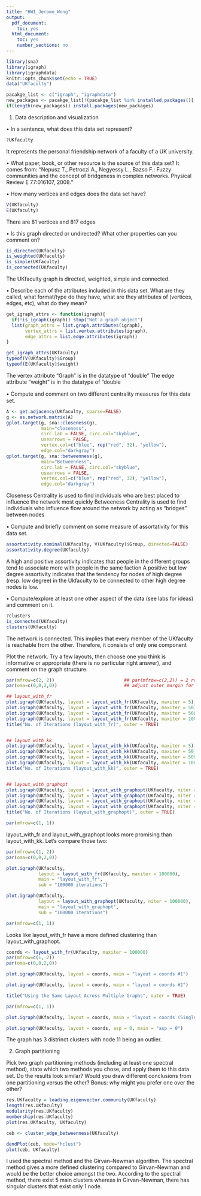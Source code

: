 ```yaml
---
title: "HW1_Jerome_Wong"
output:
  pdf_document:
    toc: yes
  html_document:
    toc: yes
    number_sections: no
---
```


```r
library(sna)
library(igraph)
library(igraphdata)
knitr::opts_chunk$set(echo = TRUE)
data("UKfaculty")
```

```r
pacakge_list <- c("igraph", "igraphdata")
new_packages <- pacakge_list[!(pacakge_list %in% installed.packages()[,"Package"])]
if(length(new_packages)) install.packages(new_packages)
```

1. Data description and visualization

• In a sentence, what does this data set represent?
```r
?UKfaculty
```
It represents the personal friendship network of a faculty of a UK university.

• What paper, book, or other resource is the source of this data set?
It comes from: "Nepusz T., Petroczi A., Negyessy L., Bazso F.: Fuzzy communities and the concept of bridgeness in complex networks. Physical Review E 77:016107, 2008."

• How many vertices and edges does the data set have?
```r
V(UKfaculty)
E(UKfaculty)
```
There are 81 vertices and 817 edges


• Is this graph directed or undirected? What other properties can you comment on?
```r
is_directed(UKfaculty)
is_weighted(UKfaculty)
is_simple(UKfaculty)
is_connected(UKfaculty)
```
The UKfaculty graph is directed, weighted, simple and connected.

• Describe each of the attributes included in this data set. What are they called, what format/type do they have, what are they attributes of (vertices, edges, etc), what do they mean?
```r
get_igraph_attrs <- function(igraph){
  if(!is_igraph(igraph)) stop("Not a graph object")
  list(graph_attrs = list.graph.attributes(igraph),
       vertex_attrs = list.vertex.attributes(igraph),
       edge_attrs = list.edge.attributes(igraph))
}

get_igraph_attrs(UKfaculty)
typeof(V(UKfaculty)$Group)
typeof(E(UKfaculty)$weight)
```
The vertex attribute "Graph" is in the datatype of "double"
The edge attribute "weight" is in the datatype of "double 


• Compute and comment on two diﬀerent centrality measures for this data set.
```r
A <- get.adjacency(UKfaculty, sparse=FALSE)
g <- as.network.matrix(A)
gplot.target(g, sna::closeness(g),
             main="closeness",
             circ.lab = FALSE, circ.col="skyblue",
             usearrows = FALSE,
             vertex.col=c("blue", rep("red", 32), "yellow"),
             edge.col="darkgray")
gplot.target(g, sna::betweenness(g),
             main="Betweenness",
             circ.lab = FALSE, circ.col="skyblue",
             usearrows = FALSE,
             vertex.col=c("blue", rep("red", 32), "yellow"),
             edge.col="darkgray")
```
Closeness Centrality is used to find individuals who are best placed to influence the network most quickly
Betweeness Centrality is used to find individuals who influence flow around the network by acting as "bridges" between nodes


• Compute and brieﬂy comment on some measure of assortativity for this data set.
```r
assortativity.nominal(UKfaculty, V(UKfaculty)$Group, directed=FALSE)
assortativity.degree(UKfaculty)
```
A high and positive assortivity indicates that people in the different groups tend to associate more with people in the same faction
A positive but low degree assortivity indicates that the tendency for nodes of high degree (resp. low degree) in the Ukfaculty to be connected to other high degree nodes is low.


• Compute/explore at least one other aspect of the data (see labs for ideas) and comment on it.
```r
?clusters
is_connected(UKfaculty)
clusters(UKfaculty)
```
The network is connected. This implies that every member of the UKfaculty is reachable from the other. Therefore, it consists of only one component

Plot the network. Try a few layouts, then choose one you think is informative or appropriate (there is no particular right answer), and comment on the graph structure.
```r
par(mfrow=c(2, 2))                          ## par(mfrow=c(2,2)) = 2 row, 2 columns
par(oma=c(0,0,2,0))                         ## adjust outer margin for title

## layout_with_fr
plot.igraph(UKfaculty, layout = layout_with_fr(UKfaculty, maxiter = 5), main = 5)
plot.igraph(UKfaculty, layout = layout_with_fr(UKfaculty, maxiter = 50), main = 50)
plot.igraph(UKfaculty, layout = layout_with_fr(UKfaculty, maxiter = 500), main = 500)
plot.igraph(UKfaculty, layout = layout_with_fr(UKfaculty, maxiter = 10000), main = 10000)
title("No. of Iterations (layout_with_fr)", outer = TRUE)


## layout_with_kk
plot.igraph(UKfaculty, layout = layout_with_kk(UKfaculty, maxiter = 5), main = 5)
plot.igraph(UKfaculty, layout = layout_with_kk(UKfaculty, maxiter = 50), main = 50)
plot.igraph(UKfaculty, layout = layout_with_kk(UKfaculty, maxiter = 500), main = 500)
plot.igraph(UKfaculty, layout = layout_with_kk(UKfaculty, maxiter = 10000), main = 10000)
title("No. of Iterations (layout_with_kk)", outer = TRUE)


## layout_with_graphopt
plot.igraph(UKfaculty, layout = layout_with_graphopt(UKfaculty, niter = 5), main = 5)
plot.igraph(UKfaculty, layout = layout_with_graphopt(UKfaculty, niter = 50), main = 50)
plot.igraph(UKfaculty, layout = layout_with_graphopt(UKfaculty, niter = 500), main = 500)
plot.igraph(UKfaculty, layout = layout_with_graphopt(UKfaculty, niter = 10000), main = 10000)
title("No. of Iterations (layout_with_graphopt)", outer = TRUE)

par(mfrow=c(1, 1))
```
layout_with_fr and layout_with_graphopt looks more promising than layout_with_kk. Let's compare those two:
```r
par(mfrow=c(1, 2))
par(oma=c(0,0,2,0))

plot.igraph(UKfaculty,
            layout = layout_with_fr(UKfaculty, maxiter = 100000), 
            main = "layout_with_fr",
            sub = "100000 iterations")

plot.igraph(UKfaculty, 
            layout = layout_with_graphopt(UKfaculty, niter = 100000), 
            main = "layout_with_graphopt",
            sub = "100000 iterations")

par(mfrow=c(1, 1))
```
Looks like layout_with_fr have a more defined clustering than layout_with_graphopt. 

```r
coords <- layout_with_fr(UKfaculty, maxiter = 100000)
par(mfrow=c(1, 2))
par(oma=c(0,0,2,0))

plot.igraph(UKfaculty, layout = coords, main = "layout = coords #1")

plot.igraph(UKfaculty, layout = coords, main = "layout = coords #2")

title("Using the Same Layout Across Multiple Graphs", outer = TRUE)

par(mfrow=c(1, 1))

plot.igraph(UKfaculty, layout = coords, main = "layout = coords (Single Plot)")

```
```r
plot.igraph(UKfaculty, layout = coords, asp = 0, main = "asp = 0")
```
The graph has 3 distrinct clusters with node 11 being an outlier.


2. Graph partitioning

Pick two graph partitioning methods (including at least one spectral method), state which two methods you chose, and apply them to this data set. Do the results look similar? Would you draw diﬀerent conclusions from one partitioning versus the other? Bonus: why might you prefer one over the other?

```r
res.UKfaculty = leading.eigenvector.community(UKfaculty)
length(res.UKfaculty)
modularity(res.UKfaculty)
membership(res.UKfaculty)
plot(res.UKfaculty, UKfaculty)
```
```r
ceb <- cluster_edge_betweenness(UKfaculty) 

dendPlot(ceb, mode="hclust")
plot(ceb, UKfaculty) 
```
I used the spectral method and the Girvan–Newman algorithm. The spectral method gives a more defined clustering compared to Girvan-Newman and would be the better choice amongst the two. According to the spectral method, there exist 5 main clusters whereas in Girvan-Newman, there has singular clusters that exist only 1 node.
